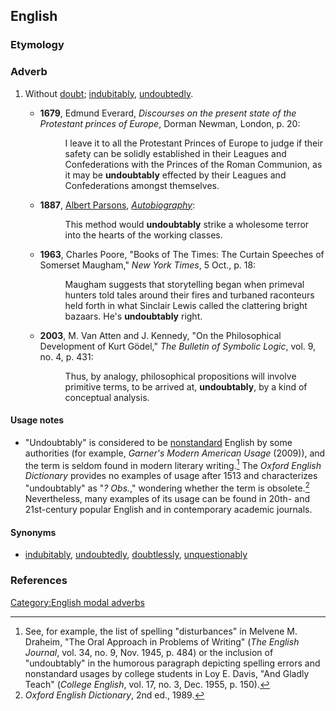 ==English==

===Etymology===
{{suffix|undoubtable|ly}}

===Adverb===
{{en-adv|-}}

# {{sometimes|_|considered|_|nonstandard}} Without [[doubt]]; [[indubitably]], [[undoubtedly]].
#* '''1679''', Edmund Everard, ''Discourses on the present state of the Protestant princes of Europe'', Dorman Newman, London, p. 20:
#*: I leave it to all the Protestant Princes of Europe to judge if their safety can be solidly  established in their Leagues and Confederations with the Princes of the Roman Communion, as it may be '''undoubtably''' effected by their Leagues and Confederations amongst themselves.
#* '''1887''', [[w:Albert Parsons|Albert Parsons]], ''[[s:Albert Parsons|Autobiography]]'':
#*: This method would '''undoubtably''' strike a wholesome terror into the hearts of the working classes.
#* '''1963''', Charles Poore, "Books of The Times: The Curtain Speeches of Somerset Maugham," ''New York Times'', 5 Oct., p. 18:
#*: Maugham suggests that storytelling began when primeval hunters told tales around their fires and turbaned raconteurs held forth in what Sinclair Lewis called the clattering bright bazaars.  He's '''undoubtably''' right.
#* '''2003''', M. Van Atten and J. Kennedy, "On the Philosophical Development of Kurt Gödel," ''The Bulletin of Symbolic Logic'', vol. 9, no. 4, p. 431:
#*: Thus, by analogy, philosophical propositions will involve primitive terms, to be arrived at, '''undoubtably''', by a kind of conceptual analysis.

====Usage notes====
* "Undoubtably" is considered to be [[nonstandard]] English by some authorities (for example, ''Garner's Modern American Usage'' (2009)), and the term is seldom found in modern literary writing.<ref>See, for example, the list of spelling "disturbances" in Melvene M. Draheim, "The Oral Approach in Problems of Writing" (''The English Journal'', vol. 34, no. 9, Nov. 1945, p. 484) or the inclusion of "undoubtably" in the humorous paragraph depicting spelling errors and nonstandard usages by college students in Loy E. Davis, "And Gladly Teach" (''College English'', vol. 17, no. 3, Dec. 1955, p. 150).</ref> The ''Oxford English Dictionary'' provides no examples of usage after 1513 and characterizes "undoubtably" as "''? Obs.''," wondering whether the term is obsolete.<ref>''Oxford English Dictionary'', 2nd ed., 1989.</ref>  Nevertheless, many examples of its usage can be found in 20th- and 21st-century popular English and in contemporary academic journals.

====Synonyms====
* [[indubitably]], [[undoubtedly]], [[doubtlessly]], [[unquestionably]]

===References===
<references/>
[[Category:English modal adverbs]]